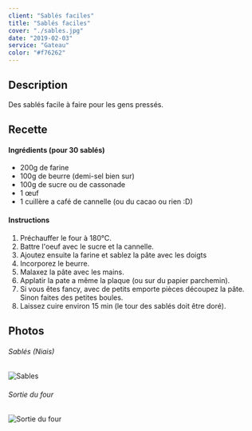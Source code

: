 ```yaml
---
client: "Sablés faciles"
title: "Sablés faciles"
cover: "./sables.jpg"
date: "2019-02-03"
service: "Gateau"
color: "#f76262"
---
```


## Description

Des sablés facile à faire pour les gens pressés.

## Recette

#### Ingrédients (pour 30 sablés)

- 200g de farine
- 100g de beurre (demi-sel bien sur)
- 100g de sucre ou de cassonade
- 1 œuf
- 1 cuillère a café de cannelle (ou du cacao ou rien :D)

#### Instructions

1. Préchauffer le four à 180°C.
2. Battre l'oeuf avec le sucre et la cannelle.
3. Ajoutez ensuite la farine et sablez la pâte avec les doigts
4. Incorporez le beurre.
5. Malaxez la pâte avec les mains.
6. Applatir la pate a même la plaque (ou sur du papier parchemin).
7. Si vous êtes fancy, avec de petits emporte pièces découpez la pâte. Sinon faites des petites boules.
8. Laissez cuire environ 15 min (le tour des sablés doit être doré).

## Photos

###### Sablés (Niais)

![Sables](./sables.jpg)

###### Sortie du four

![Sortie du four](./sortie_du_four.jpeg)
